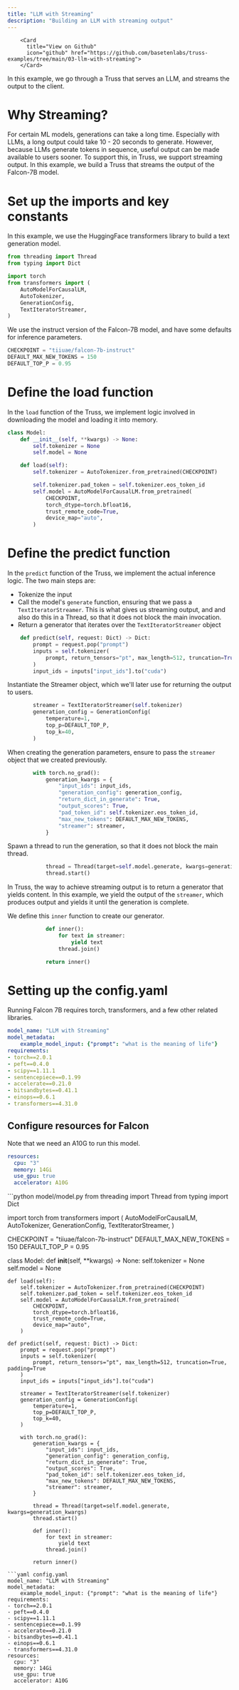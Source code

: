 ```yaml
---
title: "LLM with Streaming"
description: "Building an LLM with streaming output"
---
```



        <Card
          title="View on Github"
          icon="github" href="https://github.com/basetenlabs/truss-examples/tree/main/03-llm-with-streaming">
        </Card>

In this example, we go through a Truss that serves an LLM, and streams the output to the client.

# Why Streaming?

For certain ML models, generations can take a long  time. Especially with LLMs, a long output could take
10 - 20 seconds to generate. However, because LLMs generate tokens in sequence, useful output can be
made available to users sooner. To support this, in Truss, we support streaming output. In this example,
we build a Truss that streams the output of the Falcon-7B model.

# Set up the imports and key constants

In this example, we use the HuggingFace transformers library to build a text generation model.

```python model/model.py
from threading import Thread
from typing import Dict

import torch
from transformers import (
    AutoModelForCausalLM,
    AutoTokenizer,
    GenerationConfig,
    TextIteratorStreamer,
)

```
We use the instruct version of the Falcon-7B model, and have some defaults
for inference parameters.

```python model/model.py
CHECKPOINT = "tiiuae/falcon-7b-instruct"
DEFAULT_MAX_NEW_TOKENS = 150
DEFAULT_TOP_P = 0.95


```
# Define the load function

In the `load` function of the Truss, we implement logic
involved in downloading the model and loading it into memory.

```python model/model.py
class Model:
    def __init__(self, **kwargs) -> None:
        self.tokenizer = None
        self.model = None

    def load(self):
        self.tokenizer = AutoTokenizer.from_pretrained(CHECKPOINT)
```


```python model/model.py
        self.tokenizer.pad_token = self.tokenizer.eos_token_id
        self.model = AutoModelForCausalLM.from_pretrained(
            CHECKPOINT,
            torch_dtype=torch.bfloat16,
            trust_remote_code=True,
            device_map="auto",
        )

```
# Define the predict function

In the `predict` function of the Truss, we implement the actual
inference logic. The two main steps are:
* Tokenize the input
* Call the model's `generate` function, ensuring that we pass a
`TextIteratorStreamer`. This is what gives us streaming output, and
and also do this in a Thread, so that it does not block the main
invocation.
* Return a generator that iterates over the `TextIteratorStreamer` object

```python model/model.py
    def predict(self, request: Dict) -> Dict:
        prompt = request.pop("prompt")
        inputs = self.tokenizer(
            prompt, return_tensors="pt", max_length=512, truncation=True, padding=True
        )
        input_ids = inputs["input_ids"].to("cuda")

```
Instantiate the Streamer object, which we'll later use for
returning the output to users.

```python model/model.py
        streamer = TextIteratorStreamer(self.tokenizer)
        generation_config = GenerationConfig(
            temperature=1,
            top_p=DEFAULT_TOP_P,
            top_k=40,
        )

```
When creating the generation parameters, ensure to pass the `streamer` object
that we created previously.

```python model/model.py
        with torch.no_grad():
            generation_kwargs = {
                "input_ids": input_ids,
                "generation_config": generation_config,
                "return_dict_in_generate": True,
                "output_scores": True,
                "pad_token_id": self.tokenizer.eos_token_id,
                "max_new_tokens": DEFAULT_MAX_NEW_TOKENS,
                "streamer": streamer,
            }

```
Spawn a thread to run the generation, so that it does not block the main
thread.

```python model/model.py
            thread = Thread(target=self.model.generate, kwargs=generation_kwargs)
            thread.start()

```
In Truss, the way to achieve streaming output is to return a generator
that yields content. In this example, we yield the output of the `streamer`,
which produces output and yields it until the generation is complete.

We define this `inner` function to create our generator.

```python model/model.py
            def inner():
                for text in streamer:
                    yield text
                thread.join()

            return inner()
```

# Setting up the config.yaml

Running Falcon 7B requires torch, transformers,
and a few other related libraries.

```yaml config.yaml
model_name: "LLM with Streaming"
model_metadata:
    example_model_input: {"prompt": "what is the meaning of life"}
requirements:
- torch==2.0.1
- peft==0.4.0
- scipy==1.11.1
- sentencepiece==0.1.99
- accelerate==0.21.0
- bitsandbytes==0.41.1
- einops==0.6.1
- transformers==4.31.0
```
## Configure resources for Falcon

Note that we need an A10G to run this model.

```yaml config.yaml
resources:
  cpu: "3"
  memory: 14Gi
  use_gpu: true
  accelerator: A10G
```

<RequestExample>
```python model/model.py
from threading import Thread
from typing import Dict

import torch
from transformers import (
    AutoModelForCausalLM,
    AutoTokenizer,
    GenerationConfig,
    TextIteratorStreamer,
)

CHECKPOINT = "tiiuae/falcon-7b-instruct"
DEFAULT_MAX_NEW_TOKENS = 150
DEFAULT_TOP_P = 0.95


class Model:
    def __init__(self, **kwargs) -> None:
        self.tokenizer = None
        self.model = None

    def load(self):
        self.tokenizer = AutoTokenizer.from_pretrained(CHECKPOINT)
        self.tokenizer.pad_token = self.tokenizer.eos_token_id
        self.model = AutoModelForCausalLM.from_pretrained(
            CHECKPOINT,
            torch_dtype=torch.bfloat16,
            trust_remote_code=True,
            device_map="auto",
        )

    def predict(self, request: Dict) -> Dict:
        prompt = request.pop("prompt")
        inputs = self.tokenizer(
            prompt, return_tensors="pt", max_length=512, truncation=True, padding=True
        )
        input_ids = inputs["input_ids"].to("cuda")

        streamer = TextIteratorStreamer(self.tokenizer)
        generation_config = GenerationConfig(
            temperature=1,
            top_p=DEFAULT_TOP_P,
            top_k=40,
        )

        with torch.no_grad():
            generation_kwargs = {
                "input_ids": input_ids,
                "generation_config": generation_config,
                "return_dict_in_generate": True,
                "output_scores": True,
                "pad_token_id": self.tokenizer.eos_token_id,
                "max_new_tokens": DEFAULT_MAX_NEW_TOKENS,
                "streamer": streamer,
            }

            thread = Thread(target=self.model.generate, kwargs=generation_kwargs)
            thread.start()

            def inner():
                for text in streamer:
                    yield text
                thread.join()

            return inner()
```
```yaml config.yaml
model_name: "LLM with Streaming"
model_metadata:
    example_model_input: {"prompt": "what is the meaning of life"}
requirements:
- torch==2.0.1
- peft==0.4.0
- scipy==1.11.1
- sentencepiece==0.1.99
- accelerate==0.21.0
- bitsandbytes==0.41.1
- einops==0.6.1
- transformers==4.31.0
resources:
  cpu: "3"
  memory: 14Gi
  use_gpu: true
  accelerator: A10G
```
</RequestExample>
